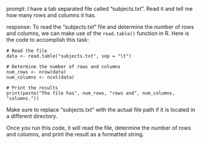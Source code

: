 prompt:
I have a tab separated file called "subjects.txt". Read it and tell me how many rows and columns it has. 

response:
To read the "subjects.txt" file and determine the number of rows and columns, we can make use of the `read.table()` function in R. Here is the code to accomplish this task:

```
# Read the file
data <- read.table("subjects.txt", sep = "\t")

# Determine the number of rows and columns
num_rows <- nrow(data)
num_columns <- ncol(data)

# Print the results
print(paste("The file has", num_rows, "rows and", num_columns, "columns."))
```

Make sure to replace "subjects.txt" with the actual file path if it is located in a different directory.

Once you run this code, it will read the file, determine the number of rows and columns, and print the result as a formatted string.
